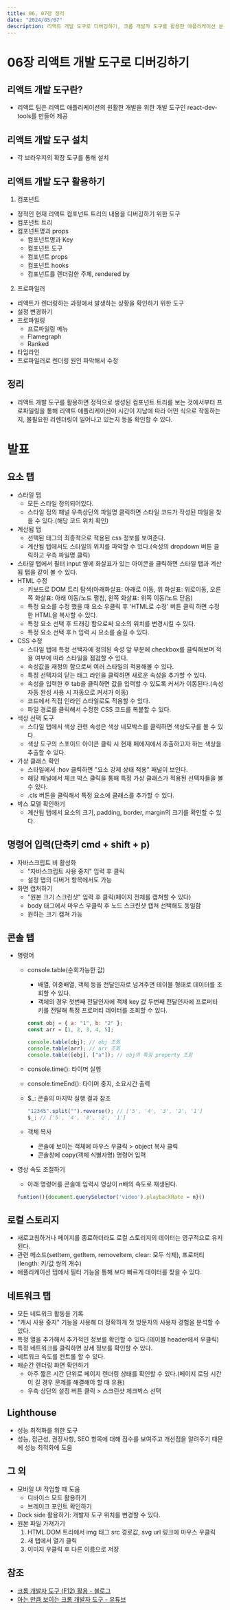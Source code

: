 ```yaml
---
title: 06, 07장 정리
date: "2024/05/07"
description: 리액트 개발 도구로 디버깅하기, 크롬 개발자 도구를 활용한 애플리케이션 분석
---
```


# 06장 리액트 개발 도구로 디버깅하기

## 리액트 개발 도구란?

- 리액트 팀은 리액트 애플리케이션의 원활한 개발을 위한 개발 도구인 react-dev-tools를 만들어 제공

## 리액트 개발 도구 설치

- 각 브라우저의 확장 도구를 통해 설치

## 리액트 개발 도구 활용하기

1. 컴포넌트

- 정적인 현재 리액트 컴포넌트 트리의 내용을 디버깅하기 위한 도구
- 컴포넌트 트리
- 컴포넌트명과 props
  - 컴포넌트명과 Key
  - 컴포넌트 도구
  - 컴포넌트 props
  - 컴포넌트 hooks
  - 컴포넌트를 렌더링한 주체, rendered by

2. 프로파일러

- 리액트가 렌더링하는 과정에서 발생하는 상황을 확인하기 위한 도구
- 설정 변경하기
- 프로파일링
  - 프로파일링 메뉴
  - Flamegraph
  - Ranked
- 타임라인
- 프로파일러로 렌더링 원인 파악해서 수정

## 정리

- 리액트 개발 도구를 활용하면 정적으로 생성된 컴포넌트 트리를 보는 것에서부터 프로파일링을 통해 리액트 애플리케이션이 시간이 지남에 따라 어떤 식으로 작동하는지, 불필요한 리렌더링이 일어나고 있는지 등을 확인할 수 있다.

# 발표

## 요소 탭

- 스타일 탭
  - 모든 스타일 정의되어있다.
  - 스타일 정의 패널 우측상단의 파일명 클릭하면 스타일 코드가 작성된 파일을 찾을 수 있다.(해당 코드 위치 확인)
- 계산됨 탭
  - 선택된 태그의 최종적으로 적용된 css 정보를 보여준다.
  - 계산됨 탭에서도 스타일의 위치를 파악할 수 있다.(속성의 dropdown 버튼 클릭하고 우측 파일명 클릭)
- 스타일 탭에서 필터 input 옆에 화살표가 있는 아이콘을 클릭하면 스타일 탭과 계산됨 탭을 같이 볼 수 있다.
- HTML 수정
  - 키보드로 DOM 트리 탐색(아래화살표: 아래로 이동, 위 화살표: 위로이동, 오른쪽 화살표: 아래 이동/노드 펼침, 왼쪽 화살표: 위쪽 이동/노드 닫음)
  - 특정 요소를 수정 했을 때 요소 우클릭 후 'HTML로 수정' 버튼 클릭 하면 수정한 HTML을 복사할 수 있다.
  - 특정 요소 선택 후 드래깅 함으로써 요소의 위치를 변경시킬 수 있다.
  - 특정 요소 선택 후 h 입력 시 요소를 숨길 수 있다.
- CSS 수정
  - 스타일 탭에 특정 선택자에 정의된 속성 앞 부분에 checkbox를 클릭해보며 적용 여부에 따라 스타일을 점검할 수 있다.
  - 속성값을 재정의 함으로써 여러 스타일의 적용해볼 수 있다.
  - 특정 선택자의 닫는 태그 라인을 클릭하면 새로운 속성을 추가할 수 있다.
  - 속성을 입력한 후 tab을 클릭하면 값을 입력할 수 있도록 커서가 이동된다.(속성 자동 완성 사용 시 자동으로 커서가 이동)
  - 코드에서 직접 인라인 스타일로도 적용할 수 있다.
  - 파일 경로를 클릭해서 수정한 CSS 코드를 복붙할 수 있다.
- 색상 선택 도구
  - 스타일 탭에서 색상 관련 속성은 색상 네모박스를 클릭하면 색상도구를 볼 수 있다.
  - 색상 도구의 스포이드 아이콘 클릭 시 현재 페에지에서 추출하고자 하는 색상을 추출할 수 있다.
- 가상 클래스 확인
  - 스타일에서 :hov 클릭하면 "요소 강제 상태 적용" 패널이 보인다.
  - 해당 패널에서 체크 박스 클릭을 통해 특정 가상 클래스가 적용된 선택자들을 볼 수 있다.
  - .cls 버튼을 클릭해서 특정 요소에 클래스를 추가할 수 있다.
- 박스 모델 확인하기
  - 계산됨 탭에서 요소의 크기, padding, border, margin의 크기를 확인할 수 있다.

## 명령어 입력(단축키 cmd + shift + p)

- 자바스크립트 비 활성화
  - "자바스크립트 사용 중지" 입력 후 클릭
  - 설정 탭의 디버거 항목에서도 가능
- 화면 캡처하기
  - "원본 크기 스크린샷" 입력 후 클릭(페이지 전체를 캡쳐할 수 있다)
  - body 태그에서 마우스 우클릭 후 노드 스크린샷 캡쳐 선택해도 동일함
  - 원하는 크기 캡쳐 가능

## 콘솔 탭

- 명령어

  - console.table(순회가능한 값)

    - 배열, 이중배열, 객체 등을 전달인자로 넘겨주면 테이블 형태로 데이터를 조회할 수 있다.
    - 객체의 경우 첫번째 전달인자에 객체 key 값 두번째 전달인자에 프로퍼티 키를 전달해 특정 프로퍼티 데이터를 조회할 수 있다.

    ```js
    const obj = { a: "1", b: "2" };
    const arr = [1, 2, 3, 4, 5];

    console.table(obj); // obj 조회
    console.table(arr); // arr 조회
    console.table([obj], ["a"]); // obj의 특정 property 조회
    ```

  - console.time(): 타이머 실행
  - console.timeEnd(): 타이머 중지, 소요시간 출력
  - $\_: 콘솔의 마지막 실행 결과 참조
    ```js
    "12345".split("").reverse(); // ['5', '4', '3', '2', '1']
    $_; // ['5', '4', '3', '2', '1']
    ```
  - 객체 복사
    - 콘솔에 보이는 객체에 마우스 우클릭 > object 복사 클릭
    - 콘솔창에 copy(객체 식별자명) 명령어 입력

- 영상 속도 조절하기
  - 아래 명령어를 콘솔에 입력시 영상이 n배의 속도로 재생된다.
  ```js
  funtion(){document.querySelector('video').playbackRate = n}()
  ```

## 로컬 스토리지

- 새로고침하거나 페이지를 종료하더라도 로컬 스토리지의 데이터는 영구적으로 유지된다.
- 관련 메소드(setItem, getItem, removeItem, clear: 모두 삭제), 프로퍼티(length: 키/값 쌍의 개수)
- 애플리케이션 탭에서 필터 기능을 통해 보다 빠르게 데이터를 찾을 수 있다.

## 네트워크 탭

- 모든 네트워크 활동을 기록
- "캐시 사용 중지" 기능을 사용해 더 정확하게 첫 방문자의 사용자 경험을 분석할 수 있다.
- 특정 열을 추가해서 추가적인 정보를 확인할 수 있다.(테이블 header에서 우클릭)
- 특정 네트워크를 클릭하면 상세 정보를 확인할 수 있다.
- 네트워크 속도를 컨트롤 할 수 있다.
- 매순간 렌더링 화면 확인하기
  - 아주 짧은 시간 단위로 페이지 렌더링 상태를 확인할 수 있다.(페이지 로딩 시간이 길 경우 문제를 해결해야 할 때 유용)
  - 우측 상단의 설정 버튼 클릭 > 스크린샷 체크박스 선택

## Lighthouse

- 성능 최적화를 위한 도구
- 성능, 접근성, 권장사항, SEO 항목에 대해 점수를 보여주고 개선점을 알려주기 때문에 성능 최적화에 도움

## 그 외

- 모바일 UI 작업할 때 도움
  - 디바이스 모드 활용하기
  - 브레이크 포인트 확인하기
- Dock side 활용하기: 개발자 도구 위치를 변경할 수 있다.
- 원본 파일 가져가기
  1. HTML DOM 트리에서 img 태그 src 경로값, svg url 링크에 마우스 우클릭
  2. 새 탭에서 열기 클릭
  3. 이미지 우클릭 후 다른 이름으로 저장

## 참조

- [크롬 개발자 도구 (F12) 활용 - 블로그](https://inpa.tistory.com/entry/%F0%9F%92%BB-%ED%81%AC%EB%A1%AC-%EA%B0%9C%EB%B0%9C%EC%9E%90-%EB%8F%84%EA%B5%AC-F12-%F0%9F%94%8D-%ED%99%9C%EC%9A%A9%EB%B2%95-%F0%9F%92%AF-%EC%A0%95%EB%A6%AC-Elements%ED%8E%B8)
- [아는 만큼 보이는 크롬 개발자 도구 - 유튜브](https://www.youtube.com/playlist?list=PLkfUwwo13dlUJCAGcBOynazaBVgvvj4ba)

